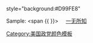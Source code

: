 style="background:#D99FE8"<noinclude>

Sample:
<span {{ {{PAGENAME}} }}><span style="padding:1px 20px">[[一无所知 (政治运动)|一无所知]]</span></span>
[[Category:美国政党颜色模板]]
</noinclude>